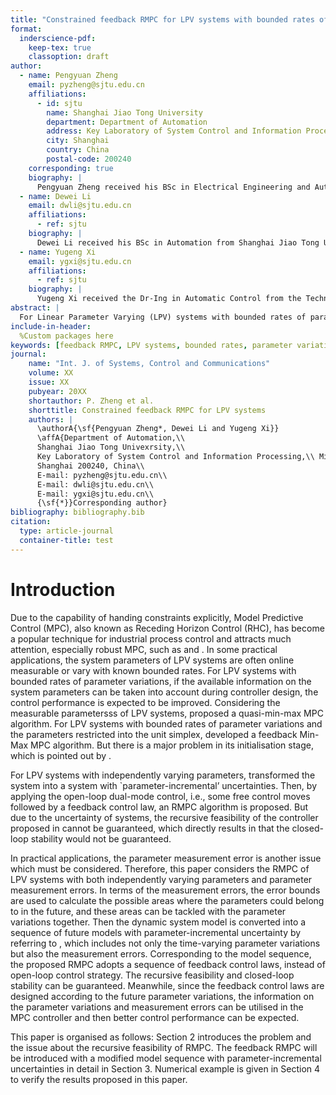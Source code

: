 ```yaml
---
title: "Constrained feedback RMPC for LPV systems with bounded rates of parameter variations and measurement errors"
format:
  inderscience-pdf:
    keep-tex: true
    classoption: draft
author:
  - name: Pengyuan Zheng
    email: pyzheng@sjtu.edu.cn
    affiliations:
      - id: sjtu
        name: Shanghai Jiao Tong University
        department: Department of Automation
        address: Key Laboratory of System Control and Information Processing, Ministry of Education
        city: Shanghai
        country: China
        postal-code: 200240
    corresponding: true
    biography: |
      Pengyuan Zheng received his BSc in Electrical Engineering and Automation from the North University of China in 2000, the PhD in Control Theory and Control Engineering from Shanghai Jiao Tong University in 2010. He is currently a postdoctoral research fellow in Shanghai Jiao Tong University. His research interests include predictive control and robust control.
  - name: Dewei Li
    email: dwli@sjtu.edu.cn
    affiliations:
      - ref: sjtu
    biography: |
      Dewei Li received his BSc in Automation from Shanghai Jiao Tong University in 1993, the PhD in Control Theory and Control Engineering from Shanghai Jiao Tong University in 2009. He is currently an Associated Professor in Shanghai Jiao Tong University. His research interests include predictive control and robust control.
  - name: Yugeng Xi
    email: ygxi@sjtu.edu.cn
    affiliations:
      - ref: sjtu
    biography: |
      Yugeng Xi received the Dr-Ing in Automatic Control from the Technical University Munich (Germany) in 1984. Since then, he has been with the Department of Automation, Shanghai Jiao Tong University, and as a \pagebreak Professor since 1988. He has authored or co-authored five books and more than 200 academic papers. His research interests include predictive control, large scale and complex systems and intelligent robotic systems.
abstract: |
  For Linear Parameter Varying (LPV) systems with bounded rates of parameter variations and bounded parameter measurement errors, a feedback Robust Model Predictive Control (RMPC) is designed by utilising the information on system parameters. A sequence of feedback control laws is designed based on the model with parameter-incremental uncertainty. Since the sequence of feedback control laws corresponds to the future variations of system parameters and introduces additional freedom, the control performance of RMPC can be improved. The recursive feasibility and closed-loop stability of the proposed RMPC are also proven.
include-in-header:
  %Custom packages here
keywords: [feedback RMPC, LPV systems, bounded rates, parameter variations, measurement errors]
journal:
    name: "Int. J. of Systems, Control and Communications"
    volume: XX
    issue: XX
    pubyear: 20XX
    shortauthor: P. Zheng et al.
    shorttitle: Constrained feedback RMPC for LPV systems
    authors: |
      \authorA{\sf{Pengyuan Zheng*, Dewei Li and Yugeng Xi}}
      \affA{Department of Automation,\\
      Shanghai Jiao Tong Univexrsity,\\
      Key Laboratory of System Control and Information Processing,\\ Ministry of Education,\\
      Shanghai 200240, China\\
      E-mail: pyzheng@sjtu.edu.cn\\
      E-mail: dwli@sjtu.edu.cn\\
      E-mail: ygxi@sjtu.edu.cn\\
      {\sf{*}}Corresponding author}
bibliography: bibliography.bib
citation:
  type: article-journal
  container-title: test
---
```


# Introduction
Due to the capability of handing constraints explicitly, Model Predictive Control (MPC), also known as Receding Horizon Control (RHC), has become a popular technique for industrial process control and attracts much attention, especially robust MPC, such as \cite{Kothare} and \cite{li2009constrained}. In some practical applications, the system parameters of LPV systems are often online measurable or vary with known bounded rates. For LPV systems with bounded rates of parameter variations, if the available information on the system parameters can be taken into account during controller design, the control performance is expected to be improved. Considering the measurable parametersss of LPV systems, \cite{lu2000quasi} proposed a quasi-min-max MPC algorithm. For LPV systems with bounded rates of parameter variations and the parameters restricted into the unit simplex, \cite{casavola2002fmm} developed a feedback Min-Max MPC algorithm. But there is a major problem in its initialisation stage, which is pointed out by \cite{ding2007cfm}.


For LPV systems with independently varying parameters, \cite{park2004crl} transformed the system into a system with `parameter-incremental' uncertainties. Then, by applying the open-loop dual-mode control, i.e., some free control moves followed by a feedback control law, an RMPC algorithm is proposed. But due to the uncertainty of systems, the recursive feasibility of the controller proposed in \cite{park2004crl} cannot be guaranteed, which directly results in that the closed-loop stability would not be guaranteed.

In practical applications, the parameter measurement error is another issue which must be considered. Therefore, this paper considers the RMPC of LPV systems with both independently varying parameters and parameter measurement errors. In terms of the measurement errors, the error bounds are used to calculate the possible areas where the parameters could belong to in the future, and these areas can be tackled with the parameter variations together. Then the dynamic system model is converted into a sequence of future models with parameter-incremental uncertainty by referring to \cite{park2004crl}, which includes not only the time-varying parameter variations but also the measurement errors. Corresponding to the model sequence, the proposed RMPC adopts a sequence of feedback control laws, instead of open-loop control strategy. The recursive feasibility and closed-loop stability can be guaranteed. Meanwhile, since the feedback control laws are designed according to the future parameter variations, the information on the parameter variations and measurement errors can be utilised in the MPC controller and then better control performance can be expected.

This paper is organised as follows: Section 2 introduces the problem and the issue about the recursive feasibility of RMPC. The feedback RMPC will be introduced with a modified model sequence with parameter-incremental uncertainties in detail in Section 3. Numerical example is given in Section 4 to verify the results proposed in this paper.
